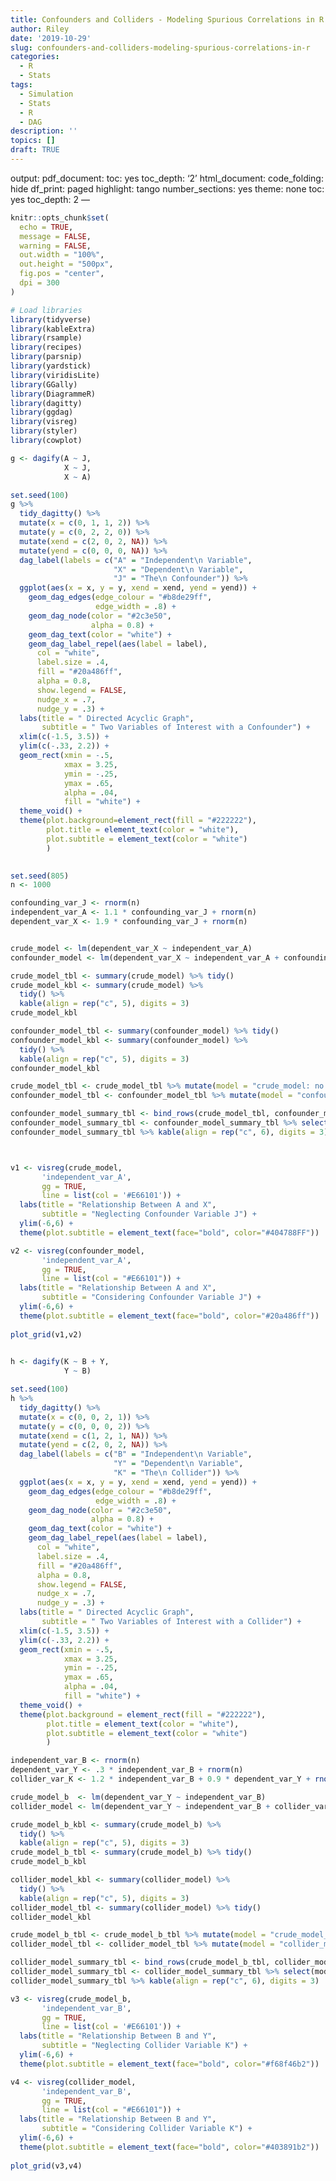 ```yaml
---
title: Confounders and Colliders - Modeling Spurious Correlations in R
author: Riley
date: '2019-10-29'
slug: confounders-and-colliders-modeling-spurious-correlations-in-r
categories:
  - R
  - Stats
tags:
  - Simulation
  - Stats
  - R
  - DAG
description: ''
topics: []
draft: TRUE
---
```

output:
  pdf_document:
    toc: yes
    toc_depth: '2'
  html_document:
    code_folding: hide
    df_print: paged
    highlight: tango
    number_sections: yes
    theme: none
    toc: yes
    toc_depth: 2
---

```r
knitr::opts_chunk$set(
  echo = TRUE,
  message = FALSE,
  warning = FALSE,
  out.width = "100%",
  out.height = "500px",
  fig.pos = "center",
  dpi = 300
)
```


```r
# Load libraries
library(tidyverse)
library(kableExtra)
library(rsample)
library(recipes)
library(parsnip)
library(yardstick)
library(viridisLite)
library(GGally)
library(DiagrammeR)
library(dagitty)
library(ggdag)
library(visreg)
library(styler)
library(cowplot)
```

```r

g <- dagify(A ~ J,
            X ~ J,
            X ~ A)

set.seed(100)
g %>% 
  tidy_dagitty() %>% 
  mutate(x = c(0, 1, 1, 2)) %>% 
  mutate(y = c(0, 2, 2, 0)) %>%
  mutate(xend = c(2, 0, 2, NA)) %>%
  mutate(yend = c(0, 0, 0, NA)) %>%
  dag_label(labels = c("A" = "Independent\n Variable",
                       "X" = "Dependent\n Variable",
                       "J" = "The\n Confounder")) %>%
  ggplot(aes(x = x, y = y, xend = xend, yend = yend)) +
    geom_dag_edges(edge_colour = "#b8de29ff",
                   edge_width = .8) +
    geom_dag_node(color = "#2c3e50", 
                  alpha = 0.8) +
    geom_dag_text(color = "white") +
    geom_dag_label_repel(aes(label = label),
      col = "white",
      label.size = .4,
      fill = "#20a486ff", 
      alpha = 0.8, 
      show.legend = FALSE, 
      nudge_x = .7, 
      nudge_y = .3) +
  labs(title = " Directed Acyclic Graph",
       subtitle = " Two Variables of Interest with a Confounder") +
  xlim(c(-1.5, 3.5)) +
  ylim(c(-.33, 2.2)) +
  geom_rect(xmin = -.5, 
            xmax = 3.25, 
            ymin = -.25, 
            ymax = .65, 
            alpha = .04,
            fill = "white") +
  theme_void() +
  theme(plot.background=element_rect(fill = "#222222"),
        plot.title = element_text(color = "white"),
        plot.subtitle = element_text(color = "white")
        )
  
```

```r
set.seed(805)
n <- 1000

confounding_var_J <- rnorm(n)
independent_var_A <- 1.1 * confounding_var_J + rnorm(n)
dependent_var_X <- 1.9 * confounding_var_J + rnorm(n)


crude_model <- lm(dependent_var_X ~ independent_var_A)
confounder_model <- lm(dependent_var_X ~ independent_var_A + confounding_var_J)

crude_model_tbl <- summary(crude_model) %>% tidy()
crude_model_kbl <- summary(crude_model) %>%
  tidy() %>%
  kable(align = rep("c", 5), digits = 3)
crude_model_kbl

confounder_model_tbl <- summary(confounder_model) %>% tidy()
confounder_model_kbl <- summary(confounder_model) %>%
  tidy() %>%
  kable(align = rep("c", 5), digits = 3)
confounder_model_kbl

crude_model_tbl <- crude_model_tbl %>% mutate(model = "crude_model: no confounder")
confounder_model_tbl <- confounder_model_tbl %>% mutate(model = "confounder_model: with confounder")

confounder_model_summary_tbl <- bind_rows(crude_model_tbl, confounder_model_tbl)
confounder_model_summary_tbl <- confounder_model_summary_tbl %>% select(model, everything())
confounder_model_summary_tbl %>% kable(align = rep("c", 6), digits = 3)



v1 <- visreg(crude_model, 
       'independent_var_A',
       gg = TRUE, 
       line = list(col = '#E66101')) +
  labs(title = "Relationship Between A and X",
       subtitle = "Neglecting Confounder Variable J") +
  ylim(-6,6) +
  theme(plot.subtitle = element_text(face="bold", color="#404788FF"))

v2 <- visreg(confounder_model, 
       'independent_var_A', 
       gg = TRUE, 
       line = list(col = "#E66101")) +
  labs(title = "Relationship Between A and X",
       subtitle = "Considering Confounder Variable J") +
  ylim(-6,6) +
  theme(plot.subtitle = element_text(face="bold", color="#20a486ff"))
  
plot_grid(v1,v2)
    
```

```r

h <- dagify(K ~ B + Y,
            Y ~ B)

set.seed(100)
h %>% 
  tidy_dagitty() %>% 
  mutate(x = c(0, 0, 2, 1)) %>% 
  mutate(y = c(0, 0, 0, 2)) %>%
  mutate(xend = c(1, 2, 1, NA)) %>%
  mutate(yend = c(2, 0, 2, NA)) %>%
  dag_label(labels = c("B" = "Independent\n Variable",
                       "Y" = "Dependent\n Variable",
                       "K" = "The\n Collider")) %>%
  ggplot(aes(x = x, y = y, xend = xend, yend = yend)) +
    geom_dag_edges(edge_colour = "#b8de29ff",
                   edge_width = .8) +
    geom_dag_node(color = "#2c3e50", 
                  alpha = 0.8) +
    geom_dag_text(color = "white") +
    geom_dag_label_repel(aes(label = label),
      col = "white", 
      label.size = .4,
      fill = "#20a486ff", 
      alpha = 0.8, 
      show.legend = FALSE, 
      nudge_x = .7, 
      nudge_y = .3) +
  labs(title = " Directed Acyclic Graph",
       subtitle = " Two Variables of Interest with a Collider") +
  xlim(c(-1.5, 3.5)) +
  ylim(c(-.33, 2.2)) +
  geom_rect(xmin = -.5, 
            xmax = 3.25, 
            ymin = -.25, 
            ymax = .65, 
            alpha = .04,
            fill = "white") +
  theme_void() +
  theme(plot.background = element_rect(fill = "#222222"),
        plot.title = element_text(color = "white"),
        plot.subtitle = element_text(color = "white")
        )


```


```r

independent_var_B <- rnorm(n)
dependent_var_Y <- .3 * independent_var_B + rnorm(n)
collider_var_K <- 1.2 * independent_var_B + 0.9 * dependent_var_Y + rnorm(n)

crude_model_b  <- lm(dependent_var_Y ~ independent_var_B)
collider_model <- lm(dependent_var_Y ~ independent_var_B + collider_var_K)

crude_model_b_kbl <- summary(crude_model_b) %>%
  tidy() %>%
  kable(align = rep("c", 5), digits = 3)
crude_model_b_tbl <- summary(crude_model_b) %>% tidy()
crude_model_b_kbl

collider_model_kbl <- summary(collider_model) %>%
  tidy() %>%
  kable(align = rep("c", 5), digits = 3)
collider_model_tbl <- summary(collider_model) %>% tidy()
collider_model_kbl

crude_model_b_tbl <- crude_model_b_tbl %>% mutate(model = "crude_model_b: no collider")
collider_model_tbl <- collider_model_tbl %>% mutate(model = "collider_model: with collider")

collider_model_summary_tbl <- bind_rows(crude_model_b_tbl, collider_model_tbl)
collider_model_summary_tbl <- collider_model_summary_tbl %>% select(model, everything())
collider_model_summary_tbl %>% kable(align = rep("c", 6), digits = 3)

v3 <- visreg(crude_model_b, 
       'independent_var_B',
       gg = TRUE, 
       line = list(col = '#E66101')) +
  labs(title = "Relationship Between B and Y",
       subtitle = "Neglecting Collider Variable K") +
  ylim(-6,6) +
  theme(plot.subtitle = element_text(face="bold", color="#f68f46b2"))

v4 <- visreg(collider_model, 
       'independent_var_B', 
       gg = TRUE, 
       line = list(col = "#E66101")) +
  labs(title = "Relationship Between B and Y",
       subtitle = "Considering Collider Variable K") +
  ylim(-6,6) +
  theme(plot.subtitle = element_text(face="bold", color="#403891b2"))
  
plot_grid(v3,v4)


```
